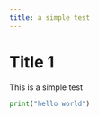 ```yaml
---
title: a simple test
---
```


# Title 1

This is a simple test

```python
print("hello world")
```
